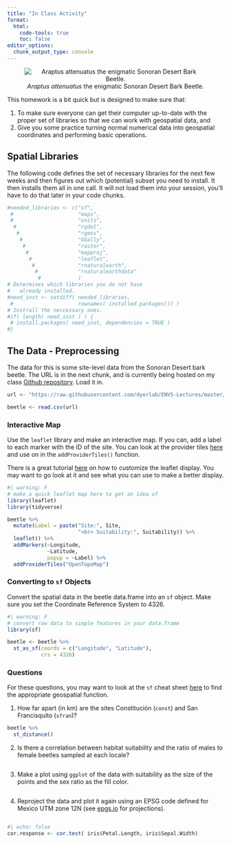 ```yaml
---
title: "In Class Activity"
format: 
  html:
    code-tools: true
    toc: false
editor_options: 
  chunk_output_type: console
---
```


<center>
![*Araptus attenuatus* the enigmatic Sonoran Desert Bark Beetle.](https://live.staticflickr.com/65535/50441339417_74e04216fa_w_d.jpg)
</center>


This homework is a bit quick but is designed to make sure that:

1. To make sure everyone can get their computer up-to-date with the proper set of libraries so that we can work with geospatial data, and
2. Give you some practice turning normal numerical data into geospatial coordinates and performing basic operations.

## Spatial Libraries

The following code defines the set of necessary libraries for the next few weeks and then figures out which (potential) subset you need to install. It then installs them all in one call.  It will not load them into your session, you'll have to do that later in your code chunks.

```r
#needed_libraries <- c("sf",
 #                     "maps",
 #                     "units",
  #                    "rgdal",
   #                   "rgeos",
    #                  "GGally",
     #                 "raster",
      #                "mapproj",
       #               "leaflet",
        #              "rnaturalearth",
         #             "rnaturalearthdata"
          #            )
# Determines which libraries you do not have
#   already installed.
#need_inst <- setdiff( needed_libraries, 
 #                     rownames( installed.packages()) )
# Instrall the neccessary ones.
#if( length( need_inst ) ) {
 # install.packages( need_inst, dependencies = TRUE )
#}
```



## The Data - Preprocessing

The data for this is some site-level data from the Sonoran Desert bark beetle.  The URL is in the next chunk, and is currently being hosted on my class [Github repository](https://github.com/dyerlab/ENVS-Lectures).  Load it in.

```r
url <- "https://raw.githubusercontent.com/dyerlab/ENVS-Lectures/master/data/Araptus_Disperal_Bias.csv"

beetle <- read.csv(url)
```


### Interactive Map

Use the `leaflet` library and make an interactive map.  If you can, add a label to each marker with the ID of the site.  You can look at the provider tiles [here](https://leaflet-extras.github.io/leaflet-providers/preview/) and use on in the `addProviderTiles()` function. 

There is a great tutorial [here](https://rstudio.github.io/leaflet/map_widget.html) on how to customize the leaflet display.  You may want to go look at it and see what you can use to make a better display.

```r
#| warning: F
# make a quick leaflet map here to get an idea of 
library(leaflet)
library(tidyverse)

beetle %>% 
  mutate(Label = paste("Site:", Site,
                       "<br> Suitability:", Suitability)) %>% 
  leaflet() %>% 
  addMarkers(~Longitude, 
             ~Latitude,
             popup = ~Label) %>% 
  addProviderTiles("OpenTopoMap")
```

### Converting to `sf` Objects

Convert the spatial data in the beetle data.frame into an `sf` object.  Make sure you set the Coordinate Reference System to $4326$.


```r
#| warning: F
# convert raw data to simple features in your data.frame
library(sf)

beetle <- beetle %>% 
  st_as_sf(coords = c("Longitude", "Latitude"),
           crs = 4326)
```


### Questions

For these questions, you may want to look at the `sf` cheat sheet [here](https://github.com/rstudio/cheatsheets/raw/main/sf.pdf) to find the appropriate geospatial function.

1. How far apart (in km) are the sites Constitución (`const`) and San Francisquito (`sfran`)?  

```r
beetle %>% 
  st_distance()
```

2. Is there a correlation between habitat suitability and the ratio of males to female beetles sampled at each locale?  

```r
```

3. Make a plot using `ggplot` of the data with suitability as the size of the points and the sex ratio as the fill color.

```r
```

4. Reproject the data and plot it again using an EPSG code defined for Mexico UTM zone 12N (see [epgs.io](https://epsg.io) for projections).

```r
```



```r
#| echo: false
cor.response <- cor.test( iris$Petal.Length, iris$Sepal.Width)
```











